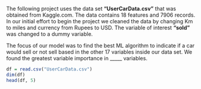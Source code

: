 
The following project uses the data set **"UserCarData.csv"** that was obtained from Kaggle.com. The data contains 18 features and 7906 records. In our initial effort to begin the project we cleaned the data by changing Km to miles and currency from Rupees to USD. The variable of interest **"sold"** was changed to a dummy variable. 

The focus of our model was to find the best ML algorithm to indicate if a car would sell or not sell based in the other 17 variables inside our data set. We found the greatest variable importance in _____ variables.


```r
df = read.csv("UserCarData.csv")
dim(df)
head(df, 5)

```
